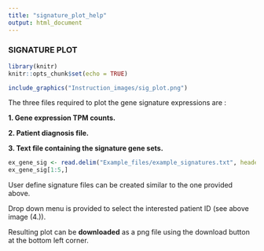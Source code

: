 ---
title: "signature_plot_help"
output: html_document
---
### SIGNATURE PLOT

```{r include = FALSE}
library(knitr)
knitr::opts_chunk$set(echo = TRUE)
```


```{r out.width = "50%", fig.align='center'}
include_graphics("Instruction_images/sig_plot.png")
```

The three files required to plot the gene signature expressions are : 

**1. Gene expression TPM counts.**

**2. Patient diagnosis file.**

**3. Text file containing the signature gene sets.** 

```{r}
ex_gene_sig <- read.delim("Example_files/example_signatures.txt", header=T, sep="\t")
ex_gene_sig[1:5,]
```


User define signature files can be created similar to the one provided above. 

Drop down menu is provided to select the interested patient ID (see above image (4.)). 

Resulting plot can be **downloaded** as a png file using the download button at the bottom left corner. 
